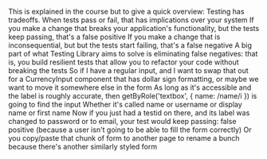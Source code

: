 
This is explained in the course but to give a quick overview: Testing has tradeoffs. When tests pass or fail, that has implications over your system
If you make a change that breaks your application's functionality, but the tests keep passing, that's a false positive
If you make a change that is inconsequential, but but the tests start failing, that's a false negative
A big part of what Testing Library aims to solve is eliminating false negatives: that is, you build resilient tests that allow you to refactor your code without breaking the tests
So if I have a regular input, and I want to swap that out for a CurrencyInput component that has dollar sign formatting, or maybe we want to move it somewhere else in the form
As long as it's accessible and the label is roughly accurate, then getByRole('textbox', { name: /name/i }) is going to find the input
Whether it's called name or username or display name or first name
Now if you just had a testid on there, and its label was changed to password or to email, your test would keep passing: false positive (because a user isn't going to be able to fill the form correctly)
Or you copy/paste that chunk of form to another page to rename a bunch because there's another similarly styled form
